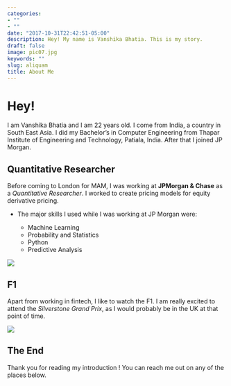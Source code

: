 ```yaml
---
categories:
- ""
- ""
date: "2017-10-31T22:42:51-05:00"
description: Hey! My name is Vanshika Bhatia. This is my story.
draft: false
image: pic07.jpg
keywords: ""
slug: aliquam
title: About Me
---
```


# Hey!

I am Vanshika Bhatia and I am 22 years old. I come from India, a country in South East Asia. I did my Bachelor's in Computer Engineering from Thapar Institute of Engineering and Technology, Patiala, India. After that I joined JP Morgan.

## Quantitative Researcher

Before coming to London for MAM, I was working at **JPMorgan & Chase** as a *Quantitative Researcher*. I worked to create pricing models for equity derivative pricing. 

* The major skills I used while I was working at JP Morgan were:

    + Machine Learning
    + Probability and Statistics
    + Python
    + Predictive Analysis

![](https://blog.optimalworkshop.com/wp-content/uploads/2020/03/A-beginners-guide-to-qualitative-and-quantitative-research.png)


## F1

Apart from working in fintech, I like to watch the F1. I am really excited to attend the *Silverstone Grand Prix*, as I would probably be in the UK at that point of time.

![](https://www.formula1.com/content/dam/fom-website/manual/Misc/2022manual/2022Races/AustralianGP/Sunday/GettyImages-1239881348.jpg.transform/9col-retina/image.jpg)

## The End

Thank you for reading my introduction ! You can reach me out on any of the places below.

